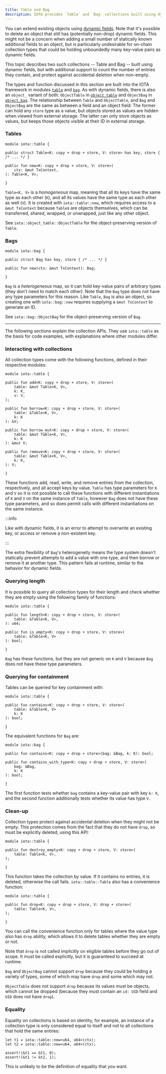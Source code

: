 ```yaml
---
title: Table and Bag
description: IOTA provides `Table` and `Bag` collections built using dynamic fields, but with additional support to count the number of entries they contain to protect against accidental deletion when non-empty.
---
```


You can extend existing objects using [dynamic fields](dynamic-fields.mdx). Note that it's possible to delete an object that still has (potentially non-drop) dynamic fields. This might not be a concern when adding a small number of statically known additional fields to an object, but is particularly undesirable for on-chain collection types that could be holding unboundedly many key-value pairs as dynamic fields.

This topic describes two such collections -- Table and Bag -- built using dynamic fields, but with additional support to count the number of entries they contain, and protect against accidental deletion when non-empty.

The types and function discussed in this section are built into the IOTA framework in modules [`table`](https://github.com/iotaledger/iota/tree/develop/crates/iota-framework/packages/iota-framework/sources/table.move) and [`bag`](https://github.com/iotaledger/iota/tree/develop/crates/iota-framework/packages/iota-framework/sources/bag.move). As with dynamic fields, there is also an `object_` variant of both: `ObjectTable` in [`object_table`](https://github.com/iotaledger/iota/tree/develop/crates/iota-framework/packages/iota-framework/sources/object_table.move) and `ObjectBag` in [`object_bag`](https://github.com/iotaledger/iota/tree/develop/crates/iota-framework/packages/iota-framework/sources/object_bag.move). The relationship between `Table` and `ObjectTable`, and `Bag` and `ObjectBag` are the same as between a field and an object field: The former can hold any `store` type as a value, but objects stored as values are hidden when viewed from external storage. The latter can only store objects as values, but keeps those objects visible at their ID in external storage.

### Tables

```move
module iota::table {

public struct Table<K: copy + drop + store, V: store> has key, store { /* ... */ }

public fun new<K: copy + drop + store, V: store>(
    ctx: &mut TxContext,
): Table<K, V>;

}
```

`Table<K, V>` is a *homogeneous* map, meaning that all its keys have the same type as each other (`K`), and all its values have the same type as each other as well (`V`). It is created with `iota::table::new`, which requires access to a `&mut TxContext` because `Table`s are objects themselves, which can be transferred, shared, wrapped, or unwrapped, just like any other object.

See `iota::object_table::ObjectTable` for the object-preserving version of `Table`.

### Bags

```move
module iota::bag {

public struct Bag has key, store { /* ... */ }

public fun new(ctx: &mut TxContext): Bag;

}
```

`Bag` is a *heterogeneous* map, so it can hold key-value pairs of arbitrary types (they don't need to match each other). Note that the `Bag` type does not have any type parameters for this reason. Like `Table`, `Bag` is also an object, so creating one with `iota::bag::new` requires supplying a `&mut TxContext` to generate an ID.

See `iota::bag::ObjectBag` for the object-preserving version of `Bag`.

---

The following sections explain the collection APIs. They use `iota::table` as the basis for code examples, with explanations where other modules differ.

### Interacting with collections

All collection types come with the following functions, defined in their respective modules:

```move
module iota::table {

public fun add<K: copy + drop + store, V: store>(
    table: &mut Table<K, V>,
    k: K,
    v: V,
);

public fun borrow<K: copy + drop + store, V: store>(
    table: &Table<K, V>,
    k: K
): &V;

public fun borrow_mut<K: copy + drop + store, V: store>(
    table: &mut Table<K, V>,
    k: K
): &mut V;

public fun remove<K: copy + drop + store, V: store>(
    table: &mut Table<K, V>,
    k: K,
): V;

}
```

These functions add, read, write, and remove entries from the collection, respectively, and all accept keys by value. `Table` has type parameters for `K` and `V` so it is not possible to call these functions with different instantiations of `K` and `V` on the same instance of `Table`, however `Bag` does not have these type parameters, and so does permit calls with different instantiations on the same instance.

:::info

Like with dynamic fields, it is an error to attempt to overwrite an existing key, or access or remove a non-existent key.

:::

The extra flexibility of `Bag`'s heterogeneity means the type system doesn't statically prevent attempts to add a value with one type, and then borrow or remove it at another type. This pattern fails at runtime, similar to the behavior for dynamic fields.

### Querying length

It is possible to query all collection types for their length and check whether they are empty using the following family of functions:

```move
module iota::table {

public fun length<K: copy + drop + store, V: store>(
    table: &Table<K, V>,
): u64;

public fun is_empty<K: copy + drop + store, V: store>(
    table: &Table<K, V>
): bool;

}
```

`Bag` has these functions, but they are not generic on `K` and `V` because `Bag` does not have these type parameters.

### Querying for containment

Tables can be queried for key containment with:

```move
module iota::table {

public fun contains<K: copy + drop + store, V: store>(
    table: &Table<K, V>
    k: K
): bool;

}
```

The equivalent functions for `Bag` are:

```move
module iota::bag {

public fun contains<K: copy + drop + store>(bag: &Bag, k: K): bool;

public fun contains_with_type<K: copy + drop + store, V: store>(
    bag: &Bag,
    k: K
): bool;

}
```

The first function tests whether `bag` contains a key-value pair with key `k: K`, and the second function additionally tests whether its value has type `V`.

### Clean-up

Collection types protect against accidental deletion when they might not be empty. This protection comes from the fact that they do not have `drop`, so must be explicitly deleted, using this API:

```move
module iota::table {

public fun destroy_empty<K: copy + drop + store, V: store>(
    table: Table<K, V>,
);

}
```

This function takes the collection by value. If it contains no entries, it is deleted, otherwise the call fails. `iota::table::Table` also has a convenience function:

```move
module iota::table {

public fun drop<K: copy + drop + store, V: drop + store>(
    table: Table<K, V>,
);

}
```

You can call the convenience function only for tables where the value type also has `drop` ability, which allows it to delete tables whether they are empty or not.

Note that `drop` is not called implicitly on eligible tables before they go out of scope. It must be called explicitly, but it is guaranteed to succeed at runtime.

`Bag` and `ObjectBag` cannot support `drop` because they could be holding a variety of types, some of which may have `drop` and some which may not.

`ObjectTable` does not support `drop` because its values must be objects, which cannot be dropped (because they must contain an `id: UID` field and `UID` does not have `drop`).

### Equality

Equality on collections is based on identity, for example, an instance of a collection type is only considered equal to itself and not to all collections that hold the same entries:

```move
let t1 = iota::table::new<u64, u64>(ctx);
let t2 = iota::table::new<u64, u64>(ctx);

assert!(&t1 == &t1, 0);
assert!(&t1 != &t2, 1);
```

This is unlikely to be the definition of equality that you want.
